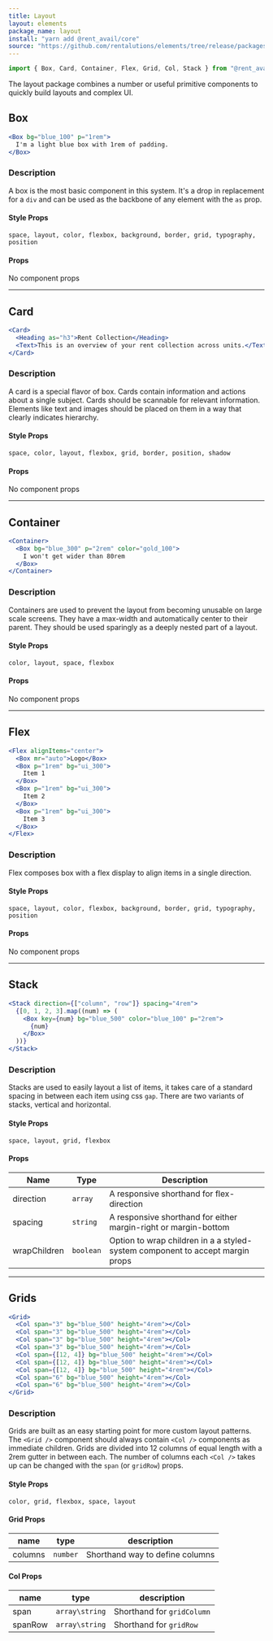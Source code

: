 ```yaml
---
title: Layout
layout: elements
package_name: layout
install: "yarn add @rent_avail/core"
source: "https://github.com/rentalutions/elements/tree/release/packages/layout"
---
```


```js
import { Box, Card, Container, Flex, Grid, Col, Stack } from "@rent_avail/core"
```

The layout package combines a number or useful primitive components to quickly build layouts and complex UI.

## Box

```jsx live
<Box bg="blue_100" p="1rem">
  I'm a light blue box with 1rem of padding.
</Box>
```

### Description

A box is the most basic component in this system. It's a drop in replacement for a `div` and can be used as the backbone of any element with the `as` prop.

#### Style Props

`space, layout, color, flexbox, background, border, grid, typography, position`

#### Props

No component props

---

## Card

```jsx live
<Card>
  <Heading as="h3">Rent Collection</Heading>
  <Text>This is an overview of your rent collection across units.</Text>
</Card>
```

### Description

A card is a special flavor of box. Cards contain information and actions about a single subject. Cards should be scannable for relevant information. Elements like text and images should be placed on them in a way that clearly indicates hierarchy.

#### Style Props

`space, color, layout, flexbox, grid, border, position, shadow`

#### Props

No component props

---

## Container

```jsx live
<Container>
  <Box bg="blue_300" p="2rem" color="gold_100">
    I won't get wider than 80rem
  </Box>
</Container>
```

### Description

Containers are used to prevent the layout from becoming unusable on large scale screens. They have a max-width and automatically center to their parent. They should be used sparingly as a deeply nested part of a layout.

#### Style Props

`color, layout, space, flexbox`

#### Props

No component props

---

## Flex

```jsx live
<Flex alignItems="center">
  <Box mr="auto">Logo</Box>
  <Box p="1rem" bg="ui_300">
    Item 1
  </Box>
  <Box p="1rem" bg="ui_300">
    Item 2
  </Box>
  <Box p="1rem" bg="ui_300">
    Item 3
  </Box>
</Flex>
```

### Description

Flex composes box with a flex display to align items in a single direction.

#### Style Props

`space, layout, color, flexbox, background, border, grid, typography, position`

#### Props

No component props

---

## Stack

```jsx live
<Stack direction={["column", "row"]} spacing="4rem">
  {[0, 1, 2, 3].map((num) => (
    <Box key={num} bg="blue_500" color="blue_100" p="2rem">
      {num}
    </Box>
  ))}
</Stack>
```

### Description

Stacks are used to easily layout a list of items, it takes care of a standard spacing in between each item using css `gap`. There are two variants of stacks, vertical and horizontal.

#### Style Props

`space, layout, grid, flexbox`

#### Props

| Name         | Type      | Description                                                                   |
| ------------ | --------- | ----------------------------------------------------------------------------- |
| direction    | `array`   | A responsive shorthand for flex-direction                                     |
| spacing      | `string`  | A responsive shorthand for either margin-right or margin-bottom               |
| wrapChildren | `boolean` | Option to wrap children in a a styled-system component to accept margin props |

---

## Grids

```jsx live
<Grid>
  <Col span="3" bg="blue_500" height="4rem"></Col>
  <Col span="3" bg="blue_500" height="4rem"></Col>
  <Col span="3" bg="blue_500" height="4rem"></Col>
  <Col span="3" bg="blue_500" height="4rem"></Col>
  <Col span={[12, 4]} bg="blue_500" height="4rem"></Col>
  <Col span={[12, 4]} bg="blue_500" height="4rem"></Col>
  <Col span={[12, 4]} bg="blue_500" height="4rem"></Col>
  <Col span="6" bg="blue_500" height="4rem"></Col>
  <Col span="6" bg="blue_500" height="4rem"></Col>
</Grid>
```

### Description

Grids are built as an easy starting point for more custom layout patterns. The `<Grid />` component should always contain `<Col />` components as immediate children. Grids are divided into 12 columns of equal length with a 2rem gutter in between each. The number of columns each `<Col />` takes up can be changed with the `span` (or `gridRow`) props.

#### Style Props

`color, grid, flexbox, space, layout`

#### Grid Props

| name    | type     | description                     |
| ------- | -------- | ------------------------------- |
| columns | `number` | Shorthand way to define columns |

#### Col Props

| name    | type           | description                |
| ------- | -------------- | -------------------------- |
| span    | `array\string` | Shorthand for `gridColumn` |
| spanRow | `array\string` | Shorthand for `gridRow`    |
